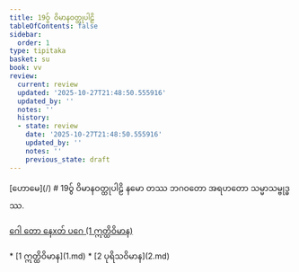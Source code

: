 ```yaml
---
title: 19ဝွ် ဝိမာနဝတ္ထုပါဠိ
tableOfContents: false
sidebar:
  order: 1
type: tipitaka
basket: su
book: vv
review:
  current: review
  updated: '2025-10-27T21:48:50.555916'
  updated_by: ''
  notes: ''
  history:
  - state: review
    date: '2025-10-27T21:48:50.555916'
    updated_by: ''
    notes: ''
    previous_state: draft
---
```



<ReviewStatus review={frontmatter.review} showDetails={true} />

<HypothesisAnnotation frontmatter={frontmatter} />

<Paragraph type="center" book="vv">
[ဟောမေ](/)
</Paragraph>

<Paragraph type="center" book="vv">
# 19ဝွ် ဝိမာနဝတ္ထုပါဠိ
</Paragraph>

<Paragraph number="1" type="center" book="vv">
နမော တဿ ဘဂဝတော အရဟတော သမ္မာသမ္ဗုဒ္ဓဿ.

[ဂေါ တော နေxတ် ပဂေ (1 ဣတ္ထိဝိမာန)](1.md)



</Paragraph>

<TableOfContents book="vv" section="19">
* [1 ဣတ္ထိဝိမာန](1.md)
* [2 ပုရိသဝိမာန](2.md)
</TableOfContents>